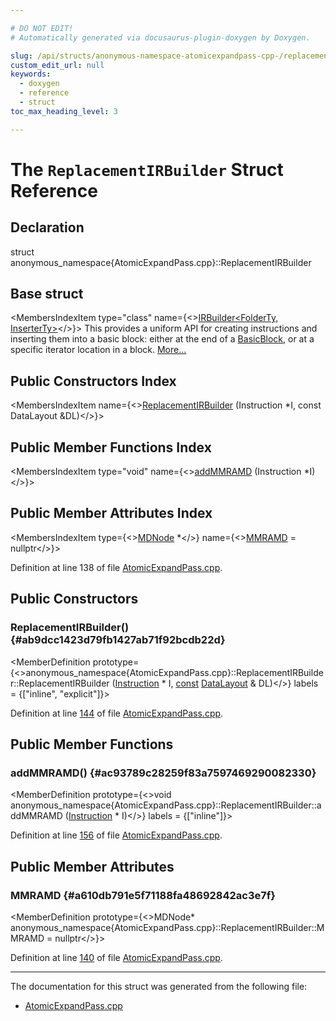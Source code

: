 ```yaml
---

# DO NOT EDIT!
# Automatically generated via docusaurus-plugin-doxygen by Doxygen.

slug: /api/structs/anonymous-namespace-atomicexpandpass-cpp-/replacementirbuilder
custom_edit_url: null
keywords:
  - doxygen
  - reference
  - struct
toc_max_heading_level: 3

---
```





# The `ReplacementIRBuilder` Struct Reference

<DoxygenPage pluginConfig={pluginConfig}>



## Declaration

<CodeBlock>struct anonymous_namespace{AtomicExpandPass.cpp}::ReplacementIRBuilder</CodeBlock>

## Base struct

<MembersIndex>

<MembersIndexItem
  type="class"
  name={<><a href="/docs/api/classes/llvm/irbuilder">IRBuilder&lt;FolderTy, InserterTy&gt;</a></>}>
This provides a uniform API for creating instructions and inserting them into a basic block: either at the end of a <a href="/docs/api/classes/llvm/basicblock">BasicBlock</a>, or at a specific iterator location in a block. <a href="/docs/api/classes/llvm/irbuilder/#details">More...</a>
</MembersIndexItem>

</MembersIndex>

## Public Constructors Index

<MembersIndex>

<MembersIndexItem
  name={<><a href="#ab9dcc1423d79fb1427ab71f92bcdb22d">ReplacementIRBuilder</a> (Instruction &#42;I, const DataLayout &amp;DL)</>}>
</MembersIndexItem>

</MembersIndex>

## Public Member Functions Index

<MembersIndex>

<MembersIndexItem
  type="void"
  name={<><a href="#ac93789c28259f83a7597469290082330">addMMRAMD</a> (Instruction &#42;I)</>}>
</MembersIndexItem>

</MembersIndex>

## Public Member Attributes Index

<MembersIndex>

<MembersIndexItem
  type={<><a href="/docs/api/classes/llvm/mdnode">MDNode</a> &#42;</>}
  name={<><a href="#a610db791e5f71188fa48692842ac3e7f">MMRAMD</a> = nullptr</>}>
</MembersIndexItem>

</MembersIndex>


Definition at line 138 of file <a href="/docs/api/files/lib/lib/codegen/atomicexpandpass-cpp">AtomicExpandPass.cpp</a>.

<SectionDefinition>

## Public Constructors

### ReplacementIRBuilder() {#ab9dcc1423d79fb1427ab71f92bcdb22d}

<MemberDefinition
  prototype={<>anonymous&#95;namespace&#123;AtomicExpandPass.cpp&#125;::ReplacementIRBuilder::ReplacementIRBuilder (<a href="/docs/api/classes/llvm/instruction">Instruction</a> &#42; I, <a href="/docs/api/files/lib/lib/target/lib/target/aarch64/aarch64promoteconstant-cpp/#a90f8350fecae261c25be85d38b451bff">const</a> <a href="/docs/api/classes/llvm/datalayout">DataLayout</a> &amp; DL)</>}
  labels = {["inline", "explicit"]}>

Definition at line <a href="/docs/api/files/lib/lib/codegen/atomicexpandpass-cpp/#l00144">144</a> of file <a href="/docs/api/files/lib/lib/codegen/atomicexpandpass-cpp">AtomicExpandPass.cpp</a>.
</MemberDefinition>

</SectionDefinition>

<SectionDefinition>

## Public Member Functions

### addMMRAMD() {#ac93789c28259f83a7597469290082330}

<MemberDefinition
  prototype={<>void anonymous&#95;namespace&#123;AtomicExpandPass.cpp&#125;::ReplacementIRBuilder::addMMRAMD (<a href="/docs/api/classes/llvm/instruction">Instruction</a> &#42; I)</>}
  labels = {["inline"]}>

Definition at line <a href="/docs/api/files/lib/lib/codegen/atomicexpandpass-cpp/#l00156">156</a> of file <a href="/docs/api/files/lib/lib/codegen/atomicexpandpass-cpp">AtomicExpandPass.cpp</a>.
</MemberDefinition>

</SectionDefinition>

<SectionDefinition>

## Public Member Attributes

### MMRAMD {#a610db791e5f71188fa48692842ac3e7f}

<MemberDefinition
  prototype={<>MDNode&#42; anonymous&#95;namespace&#123;AtomicExpandPass.cpp&#125;::ReplacementIRBuilder::MMRAMD = nullptr</>}>

Definition at line <a href="/docs/api/files/lib/lib/codegen/atomicexpandpass-cpp/#l00140">140</a> of file <a href="/docs/api/files/lib/lib/codegen/atomicexpandpass-cpp">AtomicExpandPass.cpp</a>.
</MemberDefinition>

</SectionDefinition>

<hr/>

The documentation for this struct was generated from the following file:

<ul>
<li><a href="/docs/api/files/lib/lib/codegen/atomicexpandpass-cpp">AtomicExpandPass.cpp</a></li>
</ul>

</DoxygenPage>
